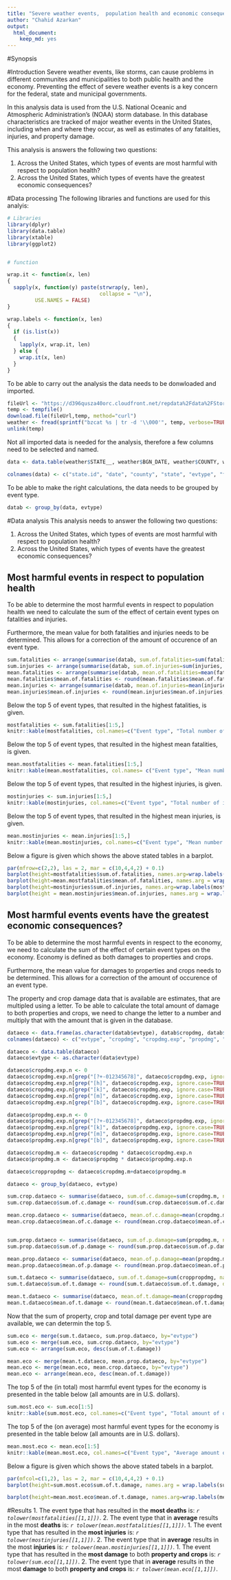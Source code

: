 ```yaml
---
title: "Severe weather events,  population health and economic consequences"
author: "Chahid Azarkan"
output: 
  html_document: 
    keep_md: yes
---
```


#Synopsis


#Introduction
Severe weather events, like storms, can cause problems in different communites and municipalities to both public health and the economy. Preventing the effect of severe weather events is a key concern for the federal, state and municipal governments.

In this analysis data is used from the U.S. National Oceanic and Atmospheric Administration's (NOAA) storm database. In this database characteristics are tracked of major weather events in the United States, including when and where they occur, as well as estimates of any fatalities, injuries, and property damage.

This analysis is answers the following two questions:

1. Across the United States, which types of events are most harmful with respect to population health?
2. Across the United States, which types of events have the greatest economic consequences?


#Data processing
The following libraries and functions are used for this analyis:
```R
# Libraries
library(dplyr)
library(data.table)
library(xtable)
library(ggplot2)


# function

wrap.it <- function(x, len)
{ 
  sapply(x, function(y) paste(strwrap(y, len), 
                              collapse = "\n"), 
         USE.NAMES = FALSE)
}

wrap.labels <- function(x, len)
{
  if (is.list(x))
  {
    lapply(x, wrap.it, len)
  } else {
    wrap.it(x, len)
  }
}

```


To be able to carry out the analysis the data needs to be donwloaded and imported.
```R
fileUrl <- "https://d396qusza40orc.cloudfront.net/repdata%2Fdata%2FStormData.csv.bz2"
temp <- tempfile()
download.file(fileUrl,temp, method="curl")
weather <- fread(sprintf("bzcat %s | tr -d '\\000'", temp, verbose=TRUE))
unlink(temp)
```

Not all imported data is needed for the analysis, therefore a few columns need to be selected and named.
```r
data <- data.table(weather$STATE__, weather$BGN_DATE, weather$COUNTY, weather$STATE, weather$EVTYPE, weather$FATALITIES, weather$INJURIES, weather$PROPDMG, weather$PROPDMGEXP, weather$CROPDMG, weather$CROPDMGEXP, weather$REFNUM)

colnames(data) <- c("state.id", "date", "county", "state", "evtype", "fatalities", "injuries", "propdmg", "propdmg.exp", "cropdmg", "cropdmg.exp", "id")
```

To be able to make the right calculations, the data needs to be grouped by event type.

```r
datab <- group_by(data, evtype)
```


#Data analysis
This analysis needs to answer the following two questions:

1. Across the United States, which types of events are most harmful with respect to population health?
2. Across the United States, which types of events have the greatest economic consequences?

## Most harmful events in respect to population health
To be able to determine the most harmful events in respect to population health we need to calculate the sum of the effect of certain event types on fatalities and injuries.

Furthermore, the mean value for both fatalities and injuries needs to be determined. This allows for a correction of the amount of occurence of an event type.  
```R
sum.fatalities <- arrange(summarise(datab, sum.of.fatalities=sum(fatalities, na.rm = TRUE)), desc(sum.of.fatalities))
sum.injuries <- arrange(summarise(datab, sum.of.injuries=sum(injuries, na.rm = TRUE)), desc(sum.of.injuries))
mean.fatalities <- arrange(summarise(datab, mean.of.fatalities=mean(fatalities, na.rm = TRUE)), desc(mean.of.fatalities))
mean.fatalities$mean.of.fatalities <- round(mean.fatalities$mean.of.fatalities, digits=0)
mean.injuries <- arrange(summarise(datab, mean.of.injuries=mean(injuries, na.rm = TRUE)), desc(mean.of.injuries))
mean.injuries$mean.of.injuries <- round(mean.injuries$mean.of.injuries, digits=0)
```

Below the top 5 of event types, that resulted in the highest fatalities, is given.
```R
mostfatalities <- sum.fatalities[1:5,]
knitr::kable(mostfatalities, col.names=c("Event type", "Total number of fatalities"), format ="html")
```


Below the top 5 of event types, that resulted in the highest mean fatalities, is given.
```R
mean.mostfatalities <- mean.fatalities[1:5,]
knitr::kable(mean.mostfatalities, col.names= c("Event type", "Mean number of fatalities"), format ="html")
```


Below the top 5 of event types, that resulted in the highest injuries, is given.
```R
mostinjuries <- sum.injuries[1:5,]
knitr::kable(mostinjuries, col.names=c("Event type", "Total number of injuries"), format ="html")
```


Below the top 5 of event types, that resulted in the highest mean injuries, is given.
```R
mean.mostinjuries <- mean.injuries[1:5,]
knitr::kable(mean.mostinjuries, col.names=c("Event type", "Mean number of injuries"), format ="html")
```

Below a figure is given which shows the above stated tables in a barplot.
```R
par(mfrow=c(2,2), las = 2, mar = c(10,4,4,2) + 0.1)
barplot(height=mostfatalities$sum.of.fatalities, names.arg=wrap.labels(mostfatalities$evtype, 5), cex.axis=.8, cex.names=.8, xlab=" ", ylab = "Total amount of fatalities")
barplot(height=mean.mostfatalities$mean.of.fatalities, names.arg = wrap.labels(mean.mostfatalities$evtype,5), cex.axis=.8, cex.names=.8, xlab=" ", ylab = "Mean of fatalities")
barplot(height=mostinjuries$sum.of.injuries, names.arg=wrap.labels(mostinjuries$evtype, 5), cex.axis=.8, cex.names=.8, xlab=" ", ylab = "Total amount of injuries")
barplot(height = mean.mostinjuries$mean.of.injuries, names.arg = wrap.labels(mean.mostinjuries$evtype, 5), cex.axis=.8, cex.names=.8, xlab=" ", ylab = "Mean of injuries")
```

## Most harmful events  events have the greatest economic consequences?
To be able to determine the most harmful events in respect to the economy, we need to calculate the sum of the effect of certain event types on the economy. Economy is defined as both damages to properties and crops.

Furthermore, the mean value for damages to properties and crops needs to be determined. This allows for a correction of the amount of occurence of an event type. 

The property and crop damage data that is available are estimates, that are multipled using a letter. To be able to calculate the total amount of damage to both properties and crops, we need to change the letter to a number and multiply that with the amount that is given in the database.

```R
dataeco <- data.frame(as.character(datab$evtype), datab$cropdmg, datab$cropdmg.exp, datab$propdmg, datab$propdmg.exp)
colnames(dataeco) <- c("evtype", "cropdmg", "cropdmg.exp", "propdmg", "propdmg.exp")

dataeco <- data.table(dataeco)
dataeco$evtype <- as.character(data$evtype)

dataeco$cropdmg.exp.n <- 0
dataeco$cropdmg.exp.n[grep("[?+-012345678]", dataeco$cropdmg.exp, ignore.case=TRUE)] <- 1
dataeco$cropdmg.exp.n[grep("[h]", dataeco$cropdmg.exp, ignore.case=TRUE)] <- 100
dataeco$cropdmg.exp.n[grep("[k]", dataeco$cropdmg.exp, ignore.case=TRUE)] <- 1e+03
dataeco$cropdmg.exp.n[grep("[m]", dataeco$cropdmg.exp, ignore.case=TRUE)] <- 1e+06
dataeco$cropdmg.exp.n[grep("[b]", dataeco$cropdmg.exp, ignore.case=TRUE)] <- 1e+09

dataeco$propdmg.exp.n <- 0
dataeco$propdmg.exp.n[grep("[?+-012345678]", dataeco$propdmg.exp, ignore.case=TRUE)] <- 100
dataeco$propdmg.exp.n[grep("[k]", dataeco$propdmg.exp, ignore.case=TRUE)] <- 1e+03
dataeco$propdmg.exp.n[grep("[m]", dataeco$propdmg.exp, ignore.case=TRUE)] <- 1e+06
dataeco$propdmg.exp.n[grep("[b]", dataeco$propdmg.exp, ignore.case=TRUE)] <- 1e+09

dataeco$cropdmg.m <- dataeco$cropdmg * dataeco$cropdmg.exp.n
dataeco$propdmg.m <- dataeco$propdmg * dataeco$propdmg.exp.n

dataeco$croppropdmg <- dataeco$cropdmg.m+dataeco$propdmg.m

dataeco <- group_by(dataeco, evtype)

sum.crop.dataeco <- summarise(dataeco, sum.of.c.damage=sum(cropdmg.m, na.rm=TRUE))
sum.crop.dataeco$sum.of.c.damage <- round(sum.crop.dataeco$sum.of.c.damage, digits=0)

mean.crop.dataeco <- summarise(dataeco, mean.of.c.damage=mean(cropdmg.m, na.rm=TRUE))
mean.crop.dataeco$mean.of.c.damage <- round(mean.crop.dataeco$mean.of.c.damage, digits=0)


sum.prop.dataeco <- summarise(dataeco, sum.of.p.damage=sum(propdmg.m, na.rm=TRUE))
sum.prop.dataeco$sum.of.p.damage <- round(sum.prop.dataeco$sum.of.p.damage, digits=0)

mean.prop.dataeco <- summarise(dataeco, mean.of.p.damage=mean(propdmg.m, na.rm=TRUE))
mean.prop.dataeco$mean.of.p.damage <- round(mean.prop.dataeco$mean.of.p.damage, digits=0)

sum.t.dataeco <- summarise(dataeco, sum.of.t.damage=sum(croppropdmg, na.rm=TRUE))
sum.t.dataeco$sum.of.t.damage <- round(sum.t.dataeco$sum.of.t.damage, digits=0)

mean.t.dataeco <- summarise(dataeco, mean.of.t.damage=mean(croppropdmg, na.rm=TRUE))
mean.t.dataeco$mean.of.t.damage <- round(mean.t.dataeco$mean.of.t.damage, digits=0)
```

Now that the sum of property, crop and total damage per event type are available, we can determin the top 5.

```R
sum.eco <- merge(sum.t.dataeco, sum.prop.dataeco, by="evtype")
sum.eco <- merge(sum.eco, sum.crop.dataeco, by="evtype")
sum.eco <- arrange(sum.eco, desc(sum.of.t.damage))

mean.eco <- merge(mean.t.dataeco, mean.prop.dataeco, by="evtype")
mean.eco <- merge(mean.eco, mean.crop.dataeco, by="evtype")
mean.eco <- arrange(mean.eco, desc(mean.of.t.damage))
```

The top 5 of the (in total) most harmful event types for the economy is presented in the table below (all amounts are in U.S. dollars).
```R
sum.most.eco <- sum.eco[1:5]
knitr::kable(sum.most.eco, col.names=c("Event type", "Total amount of damage \n to both property and crops", "Total amount of \n property damage", "Total amount of \n crop damage"), format ="html")
```

The top 5 of the (on average) most harmful event types for the economy is presented in the table below (all amounts are in U.S. dollars).
```R
mean.most.eco <- mean.eco[1:5]
knitr::kable(mean.most.eco, col.names=c("Event type", "Average amount of damage \n to both property and crops", "Average amount of \n property damage", "Average amount of \n crop damage"), format ="html")
```

Below a figure is given which shows the above stated tabels in a barplot.
```R
par(mfcol=c(1,2), las = 2, mar = c(10,4,4,2) + 0.1)
barplot(height=sum.most.eco$sum.of.t.damage, names.arg = wrap.labels(sum.most.eco$evtype,4), cex.axis=.8, cex.names=.8, xlab=" ", main = "Total amount of damage \n to property and crops")

barplot(height=mean.most.eco$mean.of.t.damage, names.arg=wrap.labels(mean.most.eco$evtype,4), cex.axis=.8, cex.names=.8, xlab=" ", main = "Average amount of damage \n to property and crops")
```

#Results
1. The event type that has resulted in the **most deaths** is: *`r tolower(mostfatalities[[1,1]])`*.
2. The event type that in **average** results in the most **deaths** is: *`r tolower(mean.mostfatalities[[1,1]])`*.
1. The event type that has resulted in the **most injuries** is: *`r tolower(mostinjuries[[1,1]])`*.
2. The event type that in **average** results in the most **injuries** is: *`r tolower(mean.mostinjuries[[1,1]])`*. 
1. The event type that has resulted in the **most damage** to both **property and crops** is: *`r tolower(sum.eco[[1,1]])`*.
2. The event type that in **average** results in the most **damage** to both **property and crops** is: *`r tolower(mean.eco[[1,1]])`*. 



